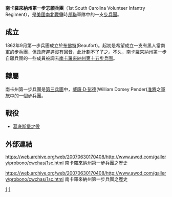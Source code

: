 '''南卡羅來納州第一步志願兵團'''（1st South Carolina Volunteer Infantry Regiment），是[[美國|美國]][[南北戰爭|南北戰爭]]時[[美利堅聯盟國|邦聯]]軍隊中的一支[[步兵團|步兵團]]。

==成立==
1862年9月第一步兵團成立於[[布佛特|布佛特]](Beaufort)。起初是希望成立一支有黑人當南軍的步兵團，但政府遲遲沒有回音，此計劃不了了之。不久，南卡羅來納州第一步自願兵團的一些成員被調去[[南卡羅來納州第十五步兵團|南卡羅來納州第十五步兵團]]。

==隸屬==
南卡州第一步兵團是[[第三兵團(邦聯)|第三兵團]]中，[[威廉·D·彭德|威廉·D·彭德]](William Dorsey Pender)[[准將|准將]]之[[軍旅|軍旅]]中的一個步兵團。

==戰役==
*[[葛底斯堡之役|葛底斯堡之役]]



==外部連結==
https://web.archive.org/web/20070630170408/http://www.awod.com/gallery/probono/cwchas/1sc.html 南卡羅來納州第一步兵團之歷史

https://web.archive.org/web/20070630170408/http://www.awod.com/gallery/probono/cwchas/1sc.html  南卡羅來納州第一步兵團之歷史

[[Category:邦聯步兵團|1]]
[[Category:南卡羅來納州步兵團|1]]